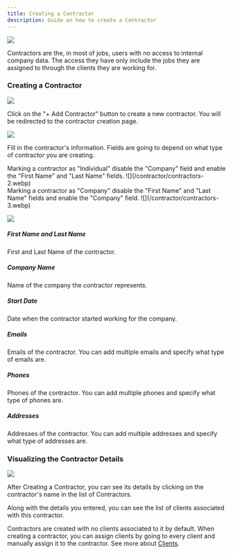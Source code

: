 ```yaml
---
title: Creating a Contractor
description: Guide on how to create a Contractor
---
```



![](/contractor/contractors-5.webp)

Contractors are the, in most of jobs, users with no access to internal company data. The access they have only include the jobs they are assigned to through the clients they are working for.

### Creating a Contractor

![](/contractor/contractors-1.webp)

Click on the "+ Add Contractor" button to create a new contractor. You will be redirected to the contractor creation page.

![](/contractor/contractors-2.webp)

Fill in the contractor's information. Fields are going to depend on what type of contractor you are creating.

<CardGrid>
    <Aside type="note">
        Marking a contractor as "Individual" disable the "Company" field and enable the "First Name" and "Last Name" fields.
        ![](/contractor/contractors-2.webp)
    </Aside>
    <Aside type="note">
        Marking a contractor as "Company" disable the "First Name" and "Last Name" fields and enable the "Company" field.
        ![](/contractor/contractors-3.webp)
    </Aside>
</CardGrid>

![](/contractor/contractors-4.webp)

##### First Name and Last Name

First and Last Name of the contractor.

##### Company Name

Name of the company the contractor represents.

##### Start Date

Date when the contractor started working for the company.

##### Emails

Emails of the contractor. You can add multiple emails and specify what type of emails are.

##### Phones

Phones of the contractor. You can add multiple phones and specify what type of phones are.

##### Addresses

Addresses of the contractor. You can add multiple addresses and specify what type of addresses are.

### Visualizing the Contractor Details

![](/contractor/contractors-8.webp)

After Creating a Contractor, you can see its details by clicking on the contractor's name in the list of Contractors.

Along with the details you entered, you can see the list of clients associated with this contractor.

<Aside type="note">
    Contractors are created with no clients associated to it by default. When creating a contractor, you can assign clients by going to every client and manually assign it to the contractor. See more about <a href="/en/clients/01--creating-a-client/">Clients</a>.
</Aside>

